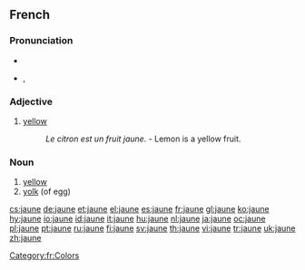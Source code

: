 ==French==

===Pronunciation===
* {{audio|Fr-jaune.ogg|audio}}
* {{IPA|/ʒɔn/|lang=fr}}, {{SAMPA|/ZOn/}}

===Adjective===
{{fr-adj-mf}}

# [[yellow]]
#: ''Le citron est un fruit jaune.'' - Lemon is a yellow fruit.

===Noun===
{{fr-noun|m}}

# [[yellow]]
# [[yolk]] (of egg)

[[Category:fr:Colors]]

[[cs:jaune]]
[[de:jaune]]
[[et:jaune]]
[[el:jaune]]
[[es:jaune]]
[[fr:jaune]]
[[gl:jaune]]
[[ko:jaune]]
[[hy:jaune]]
[[io:jaune]]
[[id:jaune]]
[[it:jaune]]
[[hu:jaune]]
[[nl:jaune]]
[[ja:jaune]]
[[oc:jaune]]
[[pl:jaune]]
[[pt:jaune]]
[[ru:jaune]]
[[fi:jaune]]
[[sv:jaune]]
[[th:jaune]]
[[vi:jaune]]
[[tr:jaune]]
[[uk:jaune]]
[[zh:jaune]]
